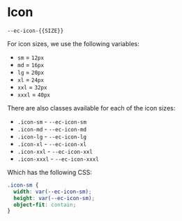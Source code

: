 
# Icon

```
--ec-icon-{{SIZE}}
```

For icon sizes, we use the following variables:

- `sm` = `12px`
- `md` = `16px`
- `lg` = `20px`
- `xl` = `24px`
- `xxl` = `32px`
- `xxxl` = `40px`

There are also classes available for each of the icon sizes:

- `.icon-sm` - `--ec-icon-sm`
- `.icon-md` - `--ec-icon-md`
- `.icon-lg` - `--ec-icon-lg`
- `.icon-xl` - `--ec-icon-xl`
- `.icon-xxl` - `--ec-icon-xxl`
- `.icon-xxxl` - `--ec-icon-xxxl`

Which has the following CSS:

```css
.icon-sm {
  width: var(--ec-icon-sm);
  height: var(--ec-icon-sm);
  object-fit: contain;
}
```